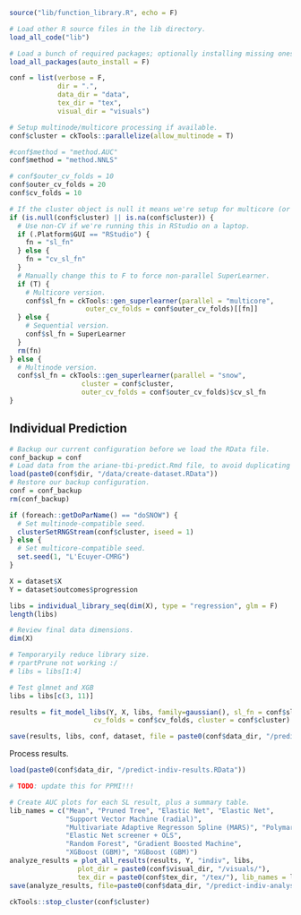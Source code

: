 ```r
source("lib/function_library.R", echo = F)

# Load other R source files in the lib directory.
load_all_code("lib")

# Load a bunch of required packages; optionally installing missing ones as needed.
load_all_packages(auto_install = F)

conf = list(verbose = F,
            dir = ".",
            data_dir = "data",
            tex_dir = "tex",
            visual_dir = "visuals")
```

```r

# Setup multinode/multicore processing if available.
conf$cluster = ckTools::parallelize(allow_multinode = T)

#conf$method = "method.AUC"
conf$method = "method.NNLS"

# conf$outer_cv_folds = 10
conf$outer_cv_folds = 20
conf$cv_folds = 10

# If the cluster object is null it means we're setup for multicore (or nuthin).
if (is.null(conf$cluster) || is.na(conf$cluster)) {
  # Use non-CV if we're running this in RStudio on a laptop.
  if (.Platform$GUI == "RStudio") {
    fn = "sl_fn"
  } else {
    fn = "cv_sl_fn"
  }
  # Manually change this to F to force non-parallel SuperLearner.
  if (T) {
    # Multicore version.
    conf$sl_fn = ckTools::gen_superlearner(parallel = "multicore",
                   outer_cv_folds = conf$outer_cv_folds)[[fn]]
  } else {
    # Sequential version.
    conf$sl_fn = SuperLearner
  }
  rm(fn)
} else {
  # Multinode version.
  conf$sl_fn = ckTools::gen_superlearner(parallel = "snow",
                  cluster = conf$cluster,
                  outer_cv_folds = conf$outer_cv_folds)$cv_sl_fn
}
```

## Individual Prediction

```r
# Backup our current configuration before we load the RData file.
conf_backup = conf
# Load data from the ariane-tbi-predict.Rmd file, to avoid duplicating code.
load(paste0(conf$dir, "/data/create-dataset.RData"))
# Restore our backup configuration.
conf = conf_backup
rm(conf_backup)

if (foreach::getDoParName() == "doSNOW") {
  # Set multinode-compatible seed.
  clusterSetRNGStream(conf$cluster, iseed = 1)
} else {
  # Set multicore-compatible seed.
  set.seed(1, "L'Ecuyer-CMRG")
}

X = dataset$X
Y = dataset$outcomes$progression

libs = individual_library_seq(dim(X), type = "regression", glm = F)
length(libs)

# Review final data dimensions.
dim(X)

# Temporaryily reduce library size.
# rpartPrune not working :/
# libs = libs[1:4]

# Test glmnet and XGB
libs = libs[c(3, 11)]

results = fit_model_libs(Y, X, libs, family=gaussian(), sl_fn = conf$sl_fn,
                     cv_folds = conf$cv_folds, cluster = conf$cluster)

save(results, libs, conf, dataset, file = paste0(conf$data_dir, "/predict-indiv-results.RData"))
```

Process results.

```r
load(paste0(conf$data_dir, "/predict-indiv-results.RData"))

# TODO: update this for PPMI!!!

# Create AUC plots for each SL result, plus a summary table.
lib_names = c("Mean", "Pruned Tree", "Elastic Net", "Elastic Net",
              "Support Vector Machine (radial)",
              "Multivariate Adaptive Regresson Spline (MARS)", "Polymars",
              "Elastic Net screener + OLS",
              "Random Forest", "Gradient Boosted Machine",
              "XGBoost (GBM)", "XGBoost (GBM)")
analyze_results = plot_all_results(results, Y, "indiv", libs,
                 plot_dir = paste0(conf$visual_dir, "/visuals/"),
                 tex_dir = paste0(conf$tex_dir, "/tex/"), lib_names = lib_names)
save(analyze_results, file=paste0(conf$data_dir, "/predict-indiv-analysis.RData"))
```

```r
ckTools::stop_cluster(conf$cluster)
```
